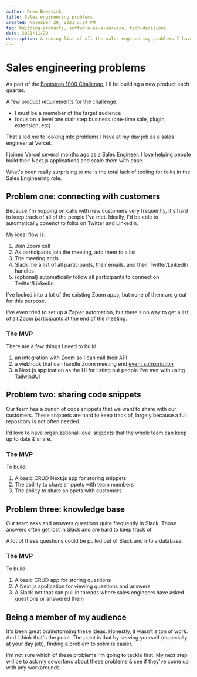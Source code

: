```yaml
---
author: Drew Bredvick
title: Sales engineering problems
created: November 20, 2021 5:24 PM
tag: building-products, software-as-a-service, tech-decisions
date: 2021/11/20
description: A runing list of all the sales engineering problems I have encountered and potential solutions.
---
```




<OGImage />

# Sales engineering problems

As part of the [Bootstrap 1000 Challenge](/posts/bootstrap-1000), I'll be building a new product each quarter.

A few product requirements for the challenge:

- I must be a memeber of the target audience
- focus on a level one stair step business (one-time sale, plugin, extension, etc)

That's led me to looking into problems I have at my day job as a sales engineer at Vercel.

I joined [Vercel](/posts/vercel) several months ago as a Sales Engineer. I love helping people build their Next.js applications and scale them with ease.

What's been really surprising to me is the total lack of tooling for folks in the Sales Engineering role.

<TweetEmbed id="1461903505279512580" />

## Problem one: connecting with customers

Because I'm hopping on calls with new customers very frequently, it's hard to keep track of all of the people I've met. Ideally, I'd be able to automatically conenct to folks on Twitter and LinkedIn.

My ideal flow is:

1. Join Zoom call
2. As participants join the meeting, add them to a list
3. The meeting ends
4. Slack me a list of all participants, their emails, and their Twitter/LinkedIn handles
5. (optional) automatically follow all participants to connect on Twitter/LinkedIn

I've looked into a lot of the existing Zoom apps, but none of them are great for this purpose.

I've even tried to set up a Zapier automation, but there's no way to get a list of all Zoom participants at the end of the meeting.

### The MVP

There are a few things I need to build:

1. an integration with Zoom so I can call [their API](https://marketplace.zoom.us/docs/api-reference/zoom-api/meetings/pastmeetingdetails)
2. a webhook that can handle Zoom meeting end [event subscription](https://marketplace.zoom.us/docs/api-reference/webhook-reference)
3. a Next.js application as the UI for listing out people I've met with using [TailwindUI](http://tailwindui.com/)

## Problem two: sharing code snippets

Our team has a bunch of code snippets that we want to share with our customers. These snippets are hard to keep track of, largely because a full repository is not often needed.

I'd love to have organizational-level snippets that the whole team can keep up to date & share.

### The MVP

To build:

1. A basic CRUD Next.js app for storing snippets
2. The abillity to share snippets with team members
3. The ability to share snippets with customers

## Problem three: knowledge base

Our team asks and answers questions quite frequently in Slack. Those answers often get lost in Slack and are hard to keep track of.

A lot of these questions could be pulled out of Slack and into a database.

### The MVP

To build:

1. A basic CRUD app for storing questions
2. A Next.js application for viewing questions and answers
3. A Slack bot that can pull in threads where sales engineers have asked questions or answered them

## Being a member of my audience

It's been great brainstorming these ideas. Honestly, it wasn't a ton of work. And I think that's the point. The point is that by serving yourself (especially at your day job), finding a problem to solve is easier.

I'm not sure which of these problems I'm going to tackle first. My next step will be to ask my coworkers about these problems & see if they've come up with any workarounds.
